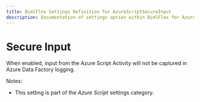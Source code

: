 ```yaml
---
title: BimlFlex Settings Definition for AzureScriptSecureInput
description: Documentation of settings option within BimlFlex for AzureScriptSecureInput
---
```

<head>
  <meta name="varigenceProduct" content="BimlFlex"></meta>
  <meta name="varigenceArticleType" content="Reference"></meta>
</head>

# Secure Input

When enabled, input from the Azure Script Activity will not be captured in Azure Data Factory logging.

Notes:

* This setting is part of the *Azure Script* settings category.

